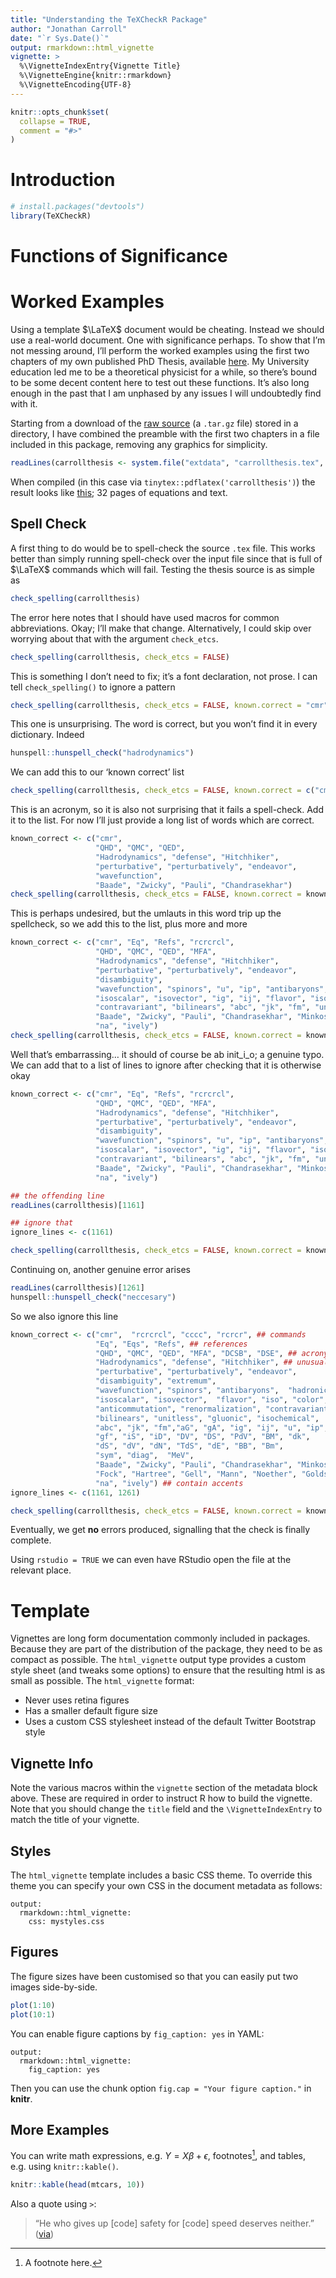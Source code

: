 ```yaml
---
title: "Understanding the TeXCheckR Package"
author: "Jonathan Carroll"
date: "`r Sys.Date()`"
output: rmarkdown::html_vignette
vignette: >
  %\VignetteIndexEntry{Vignette Title}
  %\VignetteEngine{knitr::rmarkdown}
  %\VignetteEncoding{UTF-8}
---
```


```r
knitr::opts_chunk$set(
  collapse = TRUE,
  comment = "#>"
)
```

# Introduction

```r
# install.packages("devtools")
library(TeXCheckR)
```

# Functions of Significance

# Worked Examples

Using a template $\LaTeX$ document would be cheating. Instead we should use a real-world document. One with significance perhaps. To show that I'm not messing around, I'll perform the worked examples using the first two chapters of my own published PhD Thesis, available [here](https://arxiv.org/abs/1001.4318). My University education led me to be a theoretical physicist for a while, so there's bound to be some decent content here to test out these functions. It's also long enough in the past that I am unphased by any issues I will undoubtedly find with it.

Starting from a download of the [raw source](https://arxiv.org/e-print/1001.4318) (a `.tar.gz` file) stored in a directory, I have combined the preamble with the first two chapters in a file included in this package, removing any graphics for simplicity.

```r
readLines(carrollthesis <- system.file("extdata", "carrollthesis.tex", package = "TeXCheckR"), n = 6)
```

When compiled (in this case via `tinytex::pdflatex('carrollthesis')`) the result looks like [this](`r system.file("extdata", "carrollthesis.pdf", package = "TeXCheckR")`); 32 pages of equations and text.

## Spell Check

A first thing to do would be to spell-check the source `.tex` file. This works better than simply running spell-check over the input file since that is full of $\LaTeX$ commands which will fail. Testing the thesis source is as simple as

```r
check_spelling(carrollthesis)
```

The error here notes that I should have used macros for common abbreviations. Okay; I'll make that change. Alternatively, I could skip over worrying about that with the argument `check_etcs`.

```r
check_spelling(carrollthesis, check_etcs = FALSE)
```

This is something I don't need to fix; it's a font declaration, not prose. I can tell `check_spelling()` to ignore a pattern 

```r
check_spelling(carrollthesis, check_etcs = FALSE, known.correct = "cmr")
```

This one is unsurprising. The word is correct, but you won't find it in every dictionary. Indeed

```r
hunspell::hunspell_check("hadrodynamics")
```

We can add this to our 'known correct' list

```r
check_spelling(carrollthesis, check_etcs = FALSE, known.correct = c("cmr", "Hadrodynamics"))
```

This is an acronym, so it is also not surprising that it fails a spell-check. Add it to the list. For now I'll just provide a long list of words which are correct.

```r
known_correct <- c("cmr",
                   "QHD", "QMC", "QED",
                   "Hadrodynamics", "defense", "Hitchhiker", 
                   "perturbative", "perturbatively", "endeavor",
                   "wavefunction",
                   "Baade", "Zwicky", "Pauli", "Chandrasekhar")
check_spelling(carrollthesis, check_etcs = FALSE, known.correct = known_correct)
```

This is perhaps undesired, but the umlauts in this word trip up the spellcheck, so we add this to the list, plus more and more

```r
known_correct <- c("cmr", "Eq", "Refs", "rcrcrcl",
                   "QHD", "QMC", "QED", "MFA", 
                   "Hadrodynamics", "defense", "Hitchhiker", 
                   "perturbative", "perturbatively", "endeavor",
                   "disambiguity", 
                   "wavefunction", "spinors", "u", "ip", "antibaryons", 
                   "isoscalar", "isovector", "ig", "ij", "flavor", "iso",
                   "contravariant", "bilinears", "abc", "jk", "fm", "unitless",
                   "Baade", "Zwicky", "Pauli", "Chandrasekhar", "Minkoswki", "Yukawa", "Fock", "Hartree", 
                   "na", "ively")
check_spelling(carrollthesis, check_etcs = FALSE, known.correct = known_correct)
```

Well that's embarrassing... it should of course be ab init_i_o; a genuine typo. We can add that to a list of lines to ignore after checking that it is otherwise okay

```r
known_correct <- c("cmr", "Eq", "Refs", "rcrcrcl",
                   "QHD", "QMC", "QED", "MFA",
                   "Hadrodynamics", "defense", "Hitchhiker",
                   "perturbative", "perturbatively", "endeavor",
                   "disambiguity", 
                   "wavefunction", "spinors", "u", "ip", "antibaryons",
                   "isoscalar", "isovector", "ig", "ij", "flavor", "iso",
                   "contravariant", "bilinears", "abc", "jk", "fm", "unitless",
                   "Baade", "Zwicky", "Pauli", "Chandrasekhar", "Minkoswki", "Yukawa", "Fock", "Hartree", 
                   "na", "ively")

## the offending line
readLines(carrollthesis)[1161]

## ignore that
ignore_lines <- c(1161)

check_spelling(carrollthesis, check_etcs = FALSE, known.correct = known_correct, ignore.lines = ignore_lines)
```

Continuing on, another genuine error arises

```r
readLines(carrollthesis)[1261]
hunspell::hunspell_check("neccesary")
```

So we also ignore this line

```r
known_correct <- c("cmr",  "rcrcrcl", "cccc", "rcrcr", ## commands
                   "Eq", "Eqs", "Refs", ## references
                   "QHD", "QMC", "QED", "MFA", "DCSB", "DSE", ## acronyms
                   "Hadrodynamics", "defense", "Hitchhiker", ## unusual words
                   "perturbative", "perturbatively", "endeavor",
                   "disambiguity", "extremum", 
                   "wavefunction", "spinors", "antibaryons",  "hadronic", ## physics terms
                   "isoscalar", "isovector",  "flavor", "iso", "color", 
                   "anticommutation", "renormalization", "contravariant", 
                   "bilinears", "unitless", "gluonic", "isochemical",
                   "abc", "jk", "fm","aG", "gA", "ig", "ij", "u", "ip", ## math
                   "gf", "iS", "iD", "DV", "DS", "PdV", "BM", "dk", 
                   "dS", "dV", "dN", "TdS", "dE", "BB", "Bm",
                   "sym", "diag",  "MeV", 
                   "Baade", "Zwicky", "Pauli", "Chandrasekhar", "Minkoswki", "Yukawa", ## names
                   "Fock", "Hartree", "Gell", "Mann", "Noether", "Goldstone", "Schwinger",
                   "na", "ively") ## contain accents
ignore_lines <- c(1161, 1261)

check_spelling(carrollthesis, check_etcs = FALSE, known.correct = known_correct, ignore.lines = ignore_lines)
```

Eventually, we get **no** errors produced, signalling that the check is finally complete.

Using `rstudio = TRUE` we can even have RStudio open the file at the relevant place.

# Template

Vignettes are long form documentation commonly included in packages. Because they are part of the distribution of the package, they need to be as compact as possible. The `html_vignette` output type provides a custom style sheet (and tweaks some options) to ensure that the resulting html is as small as possible. The `html_vignette` format:

- Never uses retina figures
- Has a smaller default figure size
- Uses a custom CSS stylesheet instead of the default Twitter Bootstrap style

## Vignette Info

Note the various macros within the `vignette` section of the metadata block above. These are required in order to instruct R how to build the vignette. Note that you should change the `title` field and the `\VignetteIndexEntry` to match the title of your vignette.

## Styles

The `html_vignette` template includes a basic CSS theme. To override this theme you can specify your own CSS in the document metadata as follows:

    output: 
      rmarkdown::html_vignette:
        css: mystyles.css

## Figures

The figure sizes have been customised so that you can easily put two images side-by-side. 

```r
plot(1:10)
plot(10:1)
```

You can enable figure captions by `fig_caption: yes` in YAML:

    output:
      rmarkdown::html_vignette:
        fig_caption: yes

Then you can use the chunk option `fig.cap = "Your figure caption."` in **knitr**.

## More Examples

You can write math expressions, e.g. $Y = X\beta + \epsilon$, footnotes^[A footnote here.], and tables, e.g. using `knitr::kable()`.

```r
knitr::kable(head(mtcars, 10))
```

Also a quote using `>`:

> "He who gives up [code] safety for [code] speed deserves neither."
([via](https://twitter.com/hadleywickham/status/504368538874703872))
